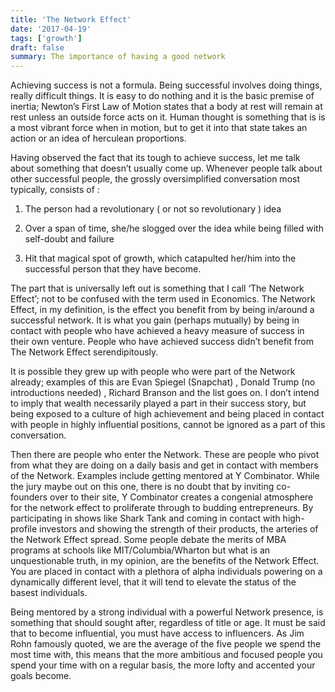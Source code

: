 ```yaml
---
title: 'The Network Effect'
date: '2017-04-19'
tags: ['growth']
draft: false
summary: The importance of having a good network
---
```


Achieving success is not a formula. Being successful involves doing things, really difficult things. It is easy to do nothing and it is the basic premise of inertia; Newton’s First Law of Motion states that a body at rest will remain at rest unless an outside force acts on it. Human thought is something that is is a most vibrant force when in motion, but to get it into that state takes an action or an idea of herculean proportions.

Having observed the fact that its tough to achieve success, let me talk about something that doesn’t usually come up. Whenever people talk about other successful people, the grossly oversimplified conversation most typically, consists of :

1. The person had a revolutionary ( or not so revolutionary ) idea

2. Over a span of time, she/he slogged over the idea while being filled with self-doubt and failure

3. Hit that magical spot of growth, which catapulted her/him into the successful person that they have become.

The part that is universally left out is something that I call ‘The Network Effect’; not to be confused with the term used in Economics. The Network Effect, in my definition, is the effect you benefit from by being in/around a successful network. It is what you gain (perhaps mutually) by being in contact with people who have achieved a heavy measure of success in their own venture. People who have achieved success didn’t benefit from The Network Effect serendipitously.

It is possible they grew up with people who were part of the Network already; examples of this are Evan Spiegel (Snapchat) , Donald Trump (no introductions needed) , Richard Branson and the list goes on. I don’t intend to imply that wealth necessarily played a part in their success story, but being exposed to a culture of high achievement and being placed in contact with people in highly influential positions, cannot be ignored as a part of this conversation.

Then there are people who enter the Network. These are people who pivot from what they are doing on a daily basis and get in contact with members of the Network. Examples include getting mentored at Y Combinator. While the jury maybe out on this one, there is no doubt that by inviting co-founders over to their site, Y Combinator creates a congenial atmosphere for the network effect to proliferate through to budding entrepreneurs. By participating in shows like Shark Tank and coming in contact with high-profile investors and showing the strength of their products, the arteries of the Network Effect spread. Some people debate the merits of MBA programs at schools like MIT/Columbia/Wharton but what is an unquestionable truth, in my opinion, are the benefits of the Network Effect. You are placed in contact with a plethora of alpha individuals powering on a dynamically different level, that it will tend to elevate the status of the basest individuals.

Being mentored by a strong individual with a powerful Network presence, is something that should sought after, regardless of title or age. It must be said that to become influential, you must have access to influencers. As Jim Rohn famously quoted, we are the average of the five people we spend the most time with, this means that the more ambitious and focused people you spend your time with on a regular basis, the more lofty and accented your goals become.

